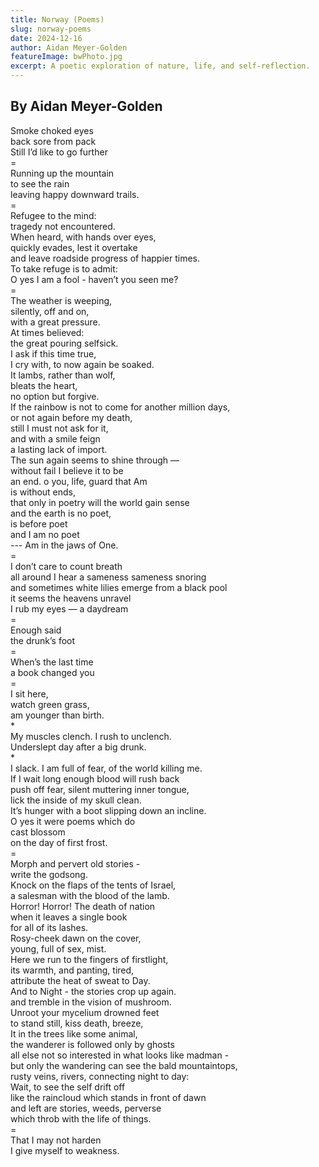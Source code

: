 ```yaml
---
title: Norway (Poems)
slug: norway-poems
date: 2024-12-16
author: Aidan Meyer-Golden
featureImage: bwPhoto.jpg
excerpt: A poetic exploration of nature, life, and self-reflection.
---
```


## By Aidan Meyer-Golden

Smoke choked eyes  
back sore from pack  
Still I’d like to go further<br />=<br />
Running up the mountain  
to see the rain  
leaving happy downward trails.<br />=<br />
Refugee to the mind:  
tragedy not encountered.  
When heard, with hands over eyes,  
quickly evades, lest it overtake  
and leave roadside progress of happier times.  
To take refuge is to admit:  
O yes I am a fool -
haven’t you seen me?<br />=<br />
The weather is weeping,<br />
silently, off and on,  
with a great pressure.  
At times believed:  
the great pouring selfsick.  
I ask if this time true,  
I cry with, to now again be soaked.  
It lambs, rather than wolf,  
bleats the heart,  
no option but forgive.<br />
If the rainbow is not to come for another million days,  
or not again before my death,  
still I must not ask for it,  
and with a smile feign  
a lasting lack of import.<br />
The sun again seems to shine through &#8212;  
without fail I believe it to be  
an end.
o you, life, guard that Am  
is without ends,  
that only in poetry will the world gain sense  
and the earth is no poet,  
is before poet  
and I am no poet  
\--- Am in the jaws of One.<br />=<br />
I don’t care to count breath  
all around I hear a sameness sameness snoring  
and sometimes white lilies emerge from a black pool  
it seems the heavens unravel<br />
I rub my eyes &#8212; a daydream<br />=<br />
Enough said  
the drunk’s foot<br />=<br />
When’s the last time  
a book changed you<br />=<br />
I sit here,  
watch green grass,  
am younger than birth.<br />\*<br />
My muscles clench.
I rush to unclench.  
Underslept day after a big drunk.<br />\*<br />
I slack.
I am full of fear, of the world killing me.  
If I wait long enough blood will rush back  
push off fear, silent muttering inner tongue,  
lick the inside of my skull clean.<br />
It’s hunger with a boot slipping down an incline.  
O yes it were poems which do  
cast blossom  
on the day of first frost.<br />=<br />
Morph and pervert old stories -  
write the godsong.  
Knock on the flaps of the tents of Israel,  
a salesman with the blood of the lamb.<br />
Horror! Horror! The death of nation  
when it leaves a single book  
for all of its lashes.<br />
Rosy-cheek dawn on the cover,  
young, full of sex, mist.<br />
Here we run to the fingers of firstlight,  
its warmth, and panting, tired,  
attribute the heat of sweat to Day.  
And to Night - the stories crop up again.<br />
and tremble in the vision of mushroom.  
Unroot your mycelium drowned feet  
to stand still, kiss death, breeze,<br />
It in the trees like some animal,  
the wanderer is followed only by ghosts  
all else not so interested in what looks like madman -  
but only the wandering can see the bald mountaintops,  
rusty veins, rivers, connecting night to day:<br />
Wait, to see the self drift off  
like the raincloud which stands in front of dawn  
and left are stories, weeds, perverse  
which throb with the life of things.<br />=<br />
That I may not harden  
I give myself to weakness.
